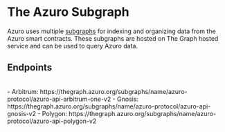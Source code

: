 
# The Azuro Subgraph

Azuro uses multiple [subgraphs](https://thegraph.com/docs/about/introduction#what-the-graph-is) for indexing and
organizing data from the Azuro smart contracts. These subgraphs are hosted on The Graph hosted service and can be used
to query Azuro data.

## Endpoints

<br />
- Arbitrum: https://thegraph.azuro.org/subgraphs/name/azuro-protocol/azuro-api-arbitrum-one-v2
- Gnosis: https://thegraph.azuro.org/subgraphs/name/azuro-protocol/azuro-api-gnosis-v2
- Polygon: https://thegraph.azuro.org/subgraphs/name/azuro-protocol/azuro-api-polygon-v2
